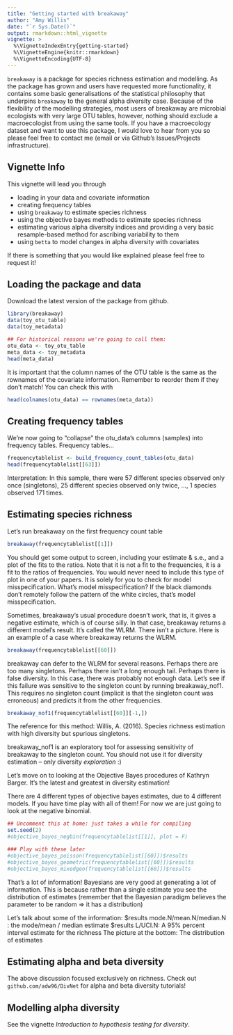 ```yaml
---
title: "Getting started with breakaway"
author: "Amy Willis"
date: "`r Sys.Date()`"
output: rmarkdown::html_vignette
vignette: >
  %\VignetteIndexEntry{getting-started}
  %\VignetteEngine{knitr::rmarkdown}
  %\VignetteEncoding{UTF-8}
---
```


`breakaway` is a package for species richness estimation and modelling. As the package has grown and users have requested more functionality, it contains some basic generalisations of the statistical philosophy that underpins `breakaway` to the general alpha diversity case. Because of the flexibility of the modelling strategies, most users of breakaway are microbial ecologists with very large OTU tables, however, nothing should exclude a macroecologist from using the same tools. If you have a macroecology dataset and want to use this package, I would love to hear from you so please feel free to contact me (email or via Github's Issues/Projects infrastructure).

## Vignette Info

This vignette will lead you through

- loading in your data and covariate information
- creating frequency tables
- using `breakaway` to estimate species richness
- using the objective bayes methods to estimate species richness
- estimating various alpha diversity indices and providing a very basic resample-based method for ascribing variability to them
- using `betta` to model changes in alpha diversity with covariates

If there is something that you would like explained please feel free to request it!

## Loading the package and data

Download the latest version of the package from github.

```r
library(breakaway)
data(toy_otu_table)
data(toy_metadata)

## For historical reasons we're going to call them:
otu_data <- toy_otu_table
meta_data <- toy_metadata
head(meta_data)
```

It is important that the column names of the OTU table is the same as the rownames of the covariate information. Remember to reorder them if they don't match!  You can check this with

```r
head(colnames(otu_data) == rownames(meta_data))
```

## Creating frequency tables
We're now going to "collapse" the otu_data's columns (samples) into frequency tables. Frequency tables...

```r
frequencytablelist <- build_frequency_count_tables(otu_data)
head(frequencytablelist[[63]])
```

Interpretation: In this sample, there were 57 different species observed only once (singletons), 25 different species observed only twice, ..., 1 species observed 171 times.


## Estimating species richness

Let's run breakaway on the first frequency count table

```r
breakaway(frequencytablelist[[1]])
```

You should get some output to screen, including your estimate & s.e., and a plot of the fits to the ratios. Note that it is not a fit to the frequencies, it is a fit to the ratios of frequencies. You would never need to include this type of plot in one of your papers. It is solely for you to check for model misspecification. What's model misspecification? If the black diamonds don't remotely follow the pattern of the white circles, that's model misspecification.

Sometimes, breakaway's usual procedure doesn't work, that is, it gives a negative estimate, which is of course silly. In that case, breakaway returns a different model's result. It's called the WLRM. There isn't a picture. Here is an example of a case where breakaway returns the WLRM.

```r
breakaway(frequencytablelist[[60]])
```

breakaway can defer to the WLRM for several reasons. Perhaps there are too many singletons. Perhaps there isn't a long enough tail. Perhaps there is false diversity. In this case, there was probably not enough data. Let's see if this failure was sensitive to the singleton count by running
breakaway_nof1. This requires no singleton count (implicit is that the singleton count was erroneous) and predicts it from the other frequencies.

```r
breakaway_nof1(frequencytablelist[[60]][-1,])
```

The reference for this method:
Willis, A. (2016). Species richness estimation with high diversity but spurious singletons.

breakaway_nof1 is an exploratory tool for assessing sensitivity of
breakaway to the singleton count. You should not use it for diversity
estimation -- only diversity *exploration* :)


Let's move on to looking at the Objective Bayes procedures of
Kathryn Barger. It's the latest and greatest in diversity estimation!

There are 4 different types of objective bayes estimates, due to 4 different models. If you have time play with all of them! For now we are just going to look at the negative binomial.

```r
## Uncomment this at home: just takes a while for compiling
set.seed(2)
#objective_bayes_negbin(frequencytablelist[[1]], plot = F)

### Play with these later
#objective_bayes_poisson(frequencytablelist[[60]])$results
#objective_bayes_geometric(frequencytablelist[[60]])$results
#objective_bayes_mixedgeo(frequencytablelist[[60]])$results
```

That's a lot of information! Bayesians are very good at generating a lot of information. This is because rather than a single estimate you see the distribution of estimates (remember that the Bayesian paradigm believes the parameter to be random => it has a distribution)

Let's talk about some of the information:
 $results mode.N/mean.N/median.N : the mode/mean / median estimate
 $results L/UCI.N:  A 95% percent interval estimate for the richness
 The picture at the bottom: The distribution of estimates


## Estimating alpha and beta diversity

The above discussion focused exclusively on richness. Check out `github.com/adw96/DivNet` for alpha and beta diversity tutorials!


## Modelling alpha diversity

See the vignette *Introduction to hypothesis testing for diversity*. 

<!-- TODO: Fix this to use DivNet -->

<!-- Let's do some comparisons across samples... accounting for variability of course! -->

<!-- We're going to do this procedure for shannon evenness, and estimate it using the plug-in estimate. This is not meant to imply that you should be interested in Shannon! Just that some people are. -->

<!-- Feel free to substitute in whatever alpha diversity/evenness/richness procedure you're interested in! -->

<!-- To do this we will start by iterating on Shannon on every one of our samples. It may take a minute or two to run. Feel like a stretch? Go ahead! -->

<!-- This section may take a while. Do you know if your neighbour likes bagels? Would they order a croissant over a bagel? Now is a great time to find out! -->

<!-- ```{r} -->
<!-- estimates_shannon <- matrix(NA,nrow=dim(otu_data)[2],ncol=4) -->
<!-- rownames(estimates_shannon) <- colnames(otu_data) -->
<!-- colnames(estimates_shannon) <- c("shannon_est","shannon_seest","shannon_lcb","shannon_ucb") -->
<!-- for (i in 1:dim(otu_data)[2]) { -->
<!--   #resample_estimate(otu_data[,i], shannon, my_sample_size = ns) -->
<!--   samples <- replicate(500, resample_estimate(otu_data[,i], shannon, my_sample_size = ns)) -->
<!--   estimates_shannon[i,1] <- mean(samples) -->
<!--   estimates_shannon[i,2] <- sd(samples) -->
<!--   estimates_shannon[i,3:4] <- quantile(samples, c(0.025, 0.975)) -->
<!-- } -->
<!-- ``` -->
<!-- Here gives us our estimates and standard errors so we can have a look estimates_shannon[,1:2] We can even (normal-ish) plot intervals. The x-axis is just against the enumeration of the lakes. It is not meaningful. -->

<!-- The following plotting command may be different to ones you have seen before. It's a really quick way of visualizing the error in your samples and quickly spotting outliers. NOTE: Outliers have SMALL LINES, which means high precision, and are generally far away from points near them. -->
<!-- ```{r} -->
<!-- betta_pic(estimates_shannon[,1], estimates_shannon[,2]) -->
<!-- ``` -->

<!-- No obvious outliers here. -->

<!-- Lets look at the effect of summer samples -->
<!-- ```{r} -->
<!-- col_by_seasons <- ifelse(meta_data$Period=="Autum","black",ifelse(meta_data$Period=="Spring","pink","red")) -->
<!-- betta_pic(estimates_shannon[,1], estimates_shannon[,2], mycol = col_by_seasons) -->
<!-- legend("bottom",c("Spring","Summer","Autumn"),col=c("pink","red","black"),cex=0.8,lwd=3,box.col=F) -->
<!-- ``` -->

<!-- Don't forget that because we are plotting diversity *estimates*, we need to plot *lines* (i.e. confidence intervals) not points (point estimates). That's very important. -->


<!-- We're now going to create our "design" matrix, a.k.a. "X matrix." To do this we're going to cheat a little. We're going to use an existing R method, lm, to save us the hassle. We are going to investigate the effect of temperature and site -->
<!-- ```{r} -->
<!-- covar_matrix <- model.matrix(lm(rnorm(dim(meta_data)[1])~(meta_data$Site)*(meta_data$Period))) -->
<!-- head(covar_matrix) -->
<!-- colnames(covar_matrix) <- c("Int", "SiteP", "Spring", "Summer", "SitePSpring", "SitePSummer") -->
<!-- ``` -->
<!-- Details (skip if uninterested): lm(y~x+z) is a function that fits a regression line to y using the variables x and z. It has a very nice interface that saves you doing the hard work (aka "math") to create your design matrix. The function we are going to use has no such nice interface. For that reason, we steal the design matrix out of lm()'s implementation. lm(y~x*z) looks at interactions. In this case, we are seeing if the evenness trend as a function of temperature changes depending on the site. -->

<!-- Easter egg: if you can put your own data (from your own research) in the *exact* same form as the above example, you don't need to understand what happens below. You can just copy it :) Hint: The biggest problem you may have in implementing the above is the ordering of the data and the metadata. The following: -->
<!-- ```{r} -->
<!-- colnames(otu_data)==rownames(meta_data) -->
<!-- ``` -->
<!-- being true in every spot is a necessary but not sufficient condition for the following to work properly. -->

<!-- ##MODEL SPECIES RICHNESS, TEST SIGNIFICANCE, INTERPRET RESULTS -->

<!-- Let's go ahead and try to fit our model and take a look at the results -->

<!-- ```{r} -->
<!-- results <- betta(estimates_shannon[,1],estimates_shannon[,2],covar_matrix) -->
<!-- results$table -->
<!-- ``` -->
<!-- Interpretation is idential to regression. -->

<!-- Here are some things to quickly note: -->
<!-- Firstly, significance of Spring means that the average Shannon diversity of the Spring samples is significantly higher than non-Spring AT SITE L. It's more by 0.40 on average. -->

<!-- The non-signif of the SiteP variables means there is no significant difference between Sites P and L, in both summer and not... AFTER ACCOUNTING FOR  ESTIMATION ERROR! -->

<!-- Notice that a regression on the Shannon estimates notes more evidence against the "site has no effect" null: -->

<!-- ```{r} -->
<!-- summary(lm(estimates_shannon[,1] ~ meta_data$Site*(meta_data$Period=="Summ")))$coef[,c(1,4)] -->
<!-- ``` -->

<!-- Not such a big deal in this case, but may be with more, marginal results/more variables. -->

<!-- You should always use betta() when modelling and doing inference on functions of your OTU table! -->

<!-- sigsq_u (in full results output) being significant means there is still *heterogeneity* in the lakes. "Not all lakes have the same Shannon diversity even after accounting for season & site." (microscale heterogeneity, pH, chemical factors, depth...?) -->


<!-- If you are unfamiliar with regression analysis, we would recommend taking an introductory course in regression analysis. You will not regret it (after some period of time)! -->

<!-- Congratulations! You have finished the first tutorial! -->

<!-- An important note: I'm not pushing Shannon. You can repeat all of the above analysis with your own favourite index. Suppose I am more interested in Simpson, or inverse Simpson, or Shannon adjusted for population size. Here is how I would do this: -->

<!-- Define a function to take otu columns and estimate the Simpson index using the plug-in estimate -->
<!-- ```{r} -->
<!-- simpson  <-  function(data) { -->
<!--   data <- data/sum(data) -->
<!--   sum(data^2) -->
<!-- } -->

<!-- ``` -->
<!-- Exercise: define a function to calculate the inverse of the plug-in Simpson index  estimate -->


<!-- To estimate the bootstrap mean and standard error of the simpson index, we do the following -->

<!-- ```{r} -->
<!-- simpson_resamples <- replicate(100, resample_estimate(otu_data[,1], simpson)) -->
<!-- hist(simpson_resamples) -->
<!-- mean(simpson_resamples) -->
<!-- sd(simpson_resamples) -->
<!-- ``` -->
<!-- This is just for the first column. You would do this for every sample (in a loop), then use these as inputs to betta. -->
